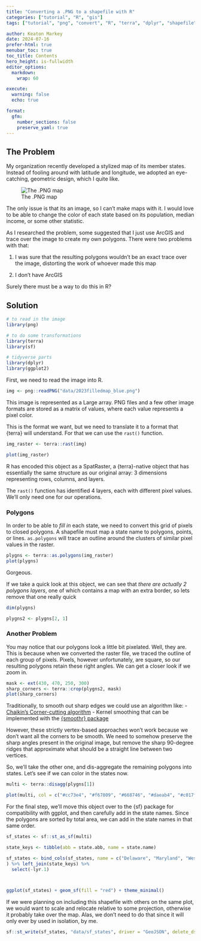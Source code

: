```yaml
---
title: "Converting a .PNG to a shapefile with R"
categories: ["tutorial", "R", "gis"]
tags: ["tutorial", "png", "convert", "R", "terra", "dplyr", "shapefile", "raster", "demo"]

author: Keaton Markey
date: 2024-07-16
prefer-html: true
menubar_toc: true
toc_title: Contents
hero_height: is-fullwidth
editor_options:
  markdown:
    wrap: 60

execute:
  warning: false
  echo: true

format:
  gfm:
    number_sections: false
    preserve_yaml: true
---
```


## The Problem

My organization recently developed a stylized map of its
member states. Instead of fooling around with latitude and
longitude, we adopted an eye-catching, geometric design,
which I quite like.

![The .PNG map](data/2023filledmap_blue.png)

The only issue is that its an image, so I can't make maps
with it. I would love to be able to change the color of each
state based on its population, median income, or some other
statistic.

As I researched the problem, some suggested that I just use
ArcGIS and trace over the image to create my own polygons.
There were two problems with that:

1.  I was sure that the resulting polygons wouldn't be an
    exact trace over the image, distorting the work of
    whoever made this map

2.  I don't have ArcGIS

Surely there must be a way to do this in R?

## Solution

```r
# to read in the image
library(png)

# to do some transformations
library(terra)
library(sf)

# tidyverse parts
library(dplyr)
library(ggplot2)
```

First, we need to read the image into R.

```r
img <- png::readPNG("data/2023filledmap_blue.png")

```

This image is represented as a Large array. PNG files and a
few other image formats are stored as a matrix of values,
where each value represents a pixel color.

This is the format we want, but we need to translate it to a
format that {terra} will understand. For that we can use the
`rast()` function.

```r
img_raster <- terra::rast(img)

plot(img_raster)
```

R has encoded this object as a SpatRaster, a {terra}-native
object that has essentially the same structure as our
original array: 3 dimensions representing rows, columns, and
layers.

The `rast()` function has identified 4 layers, each with
different pixel values. We'll only need one for our
operations.

### Polygons

In order to be able to *fill in* each state, we need to
convert this grid of pixels to closed polygons. A shapefile
must map a state name to polygons, points, or lines. `as.polygons` will trace an outline around the clusters of similar pixel values in the raster.

```r
plygns <- terra::as.polygons(img_raster)
plot(plygns)
```

Gorgeous.

If we take a quick look at this object, we can see that
*there are actually 2 polygons layers*, one of which
contains a map with an extra border, so lets remove that one really quick

```r
dim(plygns)

plygns2 <- plygns[2, 1]
```

### Another Problem

You may notice that our polygons look a little bit pixelated. Well, they are. This is because when we converted the raster file, we traced the outline of each group of pixels. Pixels, however unfortunately, are square, so our resulting polygons retain these right angles. We can get a closer look if we zoom in.

```r
mask <- ext(430, 470, 250, 300)
sharp_corners <- terra::crop(plygns2, mask)
plot(sharp_corners)
```

Traditionally, to smooth out sharp edges we could use an algorithm like:
  - [Chaikin's Corner-cutting algorithm](https://www.cs.unc.edu/~dm/UNC/COMP258/LECTURES/Chaikins-Algorithm.pdf)
  - Kernel smoothing
  that can be implemented with the [{smoothr} package](https://cran.r-project.org/web/packages/smoothr/vignettes/smoothr.html)
  
  
  <!-- convex hull algorithm -->
However, these strictly vertex-based approaches won't work because we don't want all the corners to be smooth. We need to somehow preserve the sharp angles present in the original image, but remove the sharp 90-degree ridges that approximate what should be a straight line between two vertices.

<!-- def chaikins_corner_cutting(coords, refinements=5): -->
<!--     coords = np.array(coords) -->

<!--     for _ in range(refinements): -->
<!--         L = coords.repeat(2, axis=0) -->
<!--         R = np.empty_like(L) -->
<!--         R[0] = L[0] -->
<!--         R[2::2] = L[1:-1:2] -->
<!--         R[1:-1:2] = L[2::2] -->
<!--         R[-1] = L[-1] -->
<!--         coords = L * 0.75 + R * 0.25 -->

<!--     return coords -->

So, we'll take the other one, and dis-aggregate the
remaining polygons into states. Let's see if we can color in
the states now.

```r
multi <- terra::disagg(plygns[1])

plot(multi, col = c("#cc73e4", "#f67809", "#668746", "#daeab4", "#c017fa", "#7d371a", "#9826e5", "#9ee7d1", "#561801", "#79c9d0", "#b8e528", "#9a82ca", "#87381d", "#65e2d4", "#87240f", "#ff4f75"))

```

For the final step, we'll move this object over to the {sf}
package for compatibility with ggplot, and then carefully
add in the state names. Since the polygons are sorted by
total area, we can add in the state names in that same
order.

```r
sf_states <- sf::st_as_sf(multi)

state_keys <- tibble(abb = state.abb, name = state.name)

sf_states <- bind_cols(sf_states, name = c("Delaware", "Maryland", "West Virginia", "Virginia", "Kentucky", "North Carolina", "Tennessee", "Oklahoma", "South Carolina", "Arkansas", "Georgia", "Alabama", "Mississippi", "Louisiana", "Florida", "Texas")
) %>% left_join(state_keys) %>%
  select(-lyr.1)



ggplot(sf_states) + geom_sf(fill = "red") + theme_minimal()
```

If we were planning on including this shapefile with others
on the same plot, we would want to scale and relocate
relative to some projection, otherwise it probably take over
the map. Alas, we don't need to do that since it will only
ever by used in isolation, by me.

```r
sf::st_write(sf_states, "data/sf_states", driver = "GeoJSON", delete_dsn = TRUE)
```
